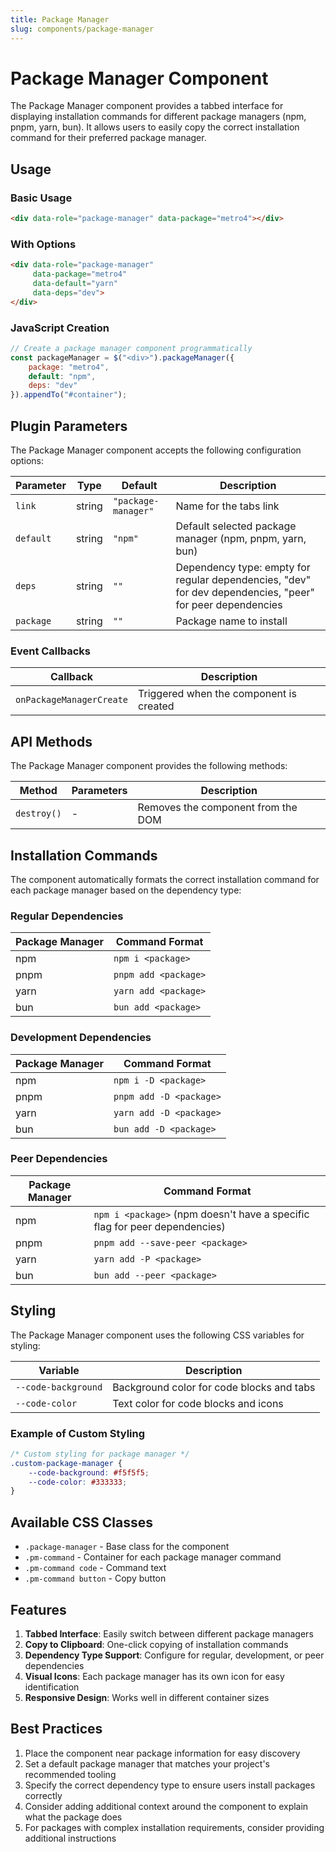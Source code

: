 ```yaml
---
title: Package Manager
slug: components/package-manager
---
```



<CodePen user="olton" hash="XJWKQEw" height="700"/>

# Package Manager Component

The Package Manager component provides a tabbed interface for displaying installation commands for different package managers (npm, pnpm, yarn, bun). It allows users to easily copy the correct installation command for their preferred package manager.

## Usage

### Basic Usage

```html
<div data-role="package-manager" data-package="metro4"></div>
```

### With Options

```html
<div data-role="package-manager" 
     data-package="metro4" 
     data-default="yarn" 
     data-deps="dev">
</div>
```

### JavaScript Creation

```javascript
// Create a package manager component programmatically
const packageManager = $("<div>").packageManager({
    package: "metro4",
    default: "npm",
    deps: "dev"
}).appendTo("#container");
```

## Plugin Parameters

The Package Manager component accepts the following configuration options:

| Parameter | Type | Default | Description |
| --------- | ---- | ------- | ----------- |
| `link` | string | `"package-manager"` | Name for the tabs link |
| `default` | string | `"npm"` | Default selected package manager (npm, pnpm, yarn, bun) |
| `deps` | string | `""` | Dependency type: empty for regular dependencies, "dev" for dev dependencies, "peer" for peer dependencies |
| `package` | string | `""` | Package name to install |

### Event Callbacks

| Callback | Description |
| -------- | ----------- |
| `onPackageManagerCreate` | Triggered when the component is created |

## API Methods

The Package Manager component provides the following methods:

| Method | Parameters | Description |
| ------ | ---------- | ----------- |
| `destroy()` | - | Removes the component from the DOM |

## Installation Commands

The component automatically formats the correct installation command for each package manager based on the dependency type:

### Regular Dependencies

| Package Manager | Command Format |
| --------------- | -------------- |
| npm | `npm i <package>` |
| pnpm | `pnpm add <package>` |
| yarn | `yarn add <package>` |
| bun | `bun add <package>` |

### Development Dependencies

| Package Manager | Command Format |
| --------------- | -------------- |
| npm | `npm i -D <package>` |
| pnpm | `pnpm add -D <package>` |
| yarn | `yarn add -D <package>` |
| bun | `bun add -D <package>` |

### Peer Dependencies

| Package Manager | Command Format |
| --------------- | -------------- |
| npm | `npm i <package>` (npm doesn't have a specific flag for peer dependencies) |
| pnpm | `pnpm add --save-peer <package>` |
| yarn | `yarn add -P <package>` |
| bun | `bun add --peer <package>` |

## Styling

The Package Manager component uses the following CSS variables for styling:

| Variable | Description |
| -------- | ----------- |
| `--code-background` | Background color for code blocks and tabs |
| `--code-color` | Text color for code blocks and icons |

### Example of Custom Styling

```css
/* Custom styling for package manager */
.custom-package-manager {
    --code-background: #f5f5f5;
    --code-color: #333333;
}
```

## Available CSS Classes

- `.package-manager` - Base class for the component
- `.pm-command` - Container for each package manager command
- `.pm-command code` - Command text
- `.pm-command button` - Copy button

## Features

1. **Tabbed Interface**: Easily switch between different package managers
2. **Copy to Clipboard**: One-click copying of installation commands
3. **Dependency Type Support**: Configure for regular, development, or peer dependencies
4. **Visual Icons**: Each package manager has its own icon for easy identification
5. **Responsive Design**: Works well in different container sizes

## Best Practices

1. Place the component near package information for easy discovery
2. Set a default package manager that matches your project's recommended tooling
3. Specify the correct dependency type to ensure users install packages correctly
4. Consider adding additional context around the component to explain what the package does
5. For packages with complex installation requirements, consider providing additional instructions